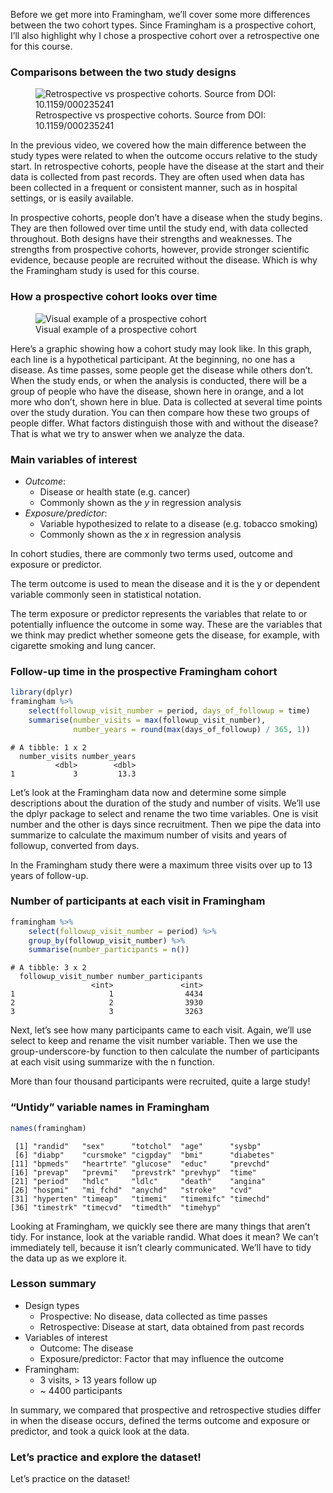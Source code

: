 
Before we get more into Framingham, we'll cover some more differences between
the two cohort types. Since Framingham is a prospective cohort, I'll also
highlight why I chose a prospective cohort over a retrospective one for this
course.

### Comparisons between the two study designs

![Retrospective vs prospective cohorts. Source from DOI: 10.1159/000235241](images/pro-vs-retro.png)

In the previous video, we covered how the main difference between the study
types were related to when the outcome occurs relative to the study start. In
retrospective cohorts, people have the disease at the start and their data is
collected from past records. They are often used when data has been collected in
a frequent or consistent manner, such as in hospital settings, or is easily
available.

In prospective cohorts, people don't have a disease when the study begins. They
are then followed over time until the study end, with data collected throughout.
Both designs have their strengths and weaknesses. The strengths from prospective
cohorts, however, provide stronger scientific evidence, because people are
recruited without the disease. Which is why the Framingham study is used for
this course.

### How a prospective cohort looks over time

![Visual example of a prospective cohort](images/ch1-v2-prospective-outcome.png)

Here's a graphic showing how a cohort study may look like. In this graph, each
line is a hypothetical participant. At the beginning, no one has a disease. As
time passes, some people get the disease while others don't. When the study
ends, or when the analysis is conducted, there will be a group of people who
have the disease, shown here in orange, and a lot more who don't, shown here in
blue. Data is collected at several time points over the study duration. You can
then compare how these two groups of people differ. What factors distinguish
those with and without the disease? That is what we try to answer when we
analyze the data.

### Main variables of interest

- *Outcome*: 
    - Disease or health state (e.g. cancer)
    - Commonly shown as the $y$ in regression analysis

- *Exposure/predictor*: 
    - Variable hypothesized to relate to a disease (e.g. tobacco smoking)
    - Commonly shown as the $x$ in regression analysis

In cohort studies, there are commonly two terms used, outcome and exposure or
predictor.

The term outcome is used to mean the disease and it is the y or dependent
variable commonly seen in statistical notation.

The term exposure or predictor represents the variables that relate to or
potentially influence the outcome in some way. These are the variables that we
think may predict whether someone gets the disease, for example, with cigarette
smoking and lung cancer.

### Follow-up time in the prospective Framingham cohort

```r
library(dplyr)
framingham %>%
    select(followup_visit_number = period, days_of_followup = time)
    summarise(number_visits = max(followup_visit_number),
              number_years = round(max(days_of_followup) / 365, 1))
```

```
# A tibble: 1 x 2
  number_visits number_years
          <dbl>        <dbl>
1             3         13.3
```

Let's look at the Framingham data now and determine some simple descriptions
about the duration of the study and number of visits. We'll use the dplyr
package to select and rename the two time variables. One is visit number and the
other is days since recruitment. Then we pipe the data into summarize to
calculate the maximum number of visits and years of followup, converted from
days.

In the Framingham study there were a maximum three visits over up to 13 years of
follow-up.

### Number of participants at each visit in Framingham

```r
framingham %>% 
    select(followup_visit_number = period) %>% 
    group_by(followup_visit_number) %>% 
    summarise(number_participants = n())
```

```
# A tibble: 3 x 2
  followup_visit_number number_participants
                  <int>               <int>
1                     1                4434
2                     2                3930
3                     3                3263
```

Next, let's see how many participants came to each visit. Again, we'll use
select to keep and rename the visit number variable. Then we use the
group-underscore-by function to then calculate the number of participants at
each visit using summarize with the n function.

More than four thousand participants were recruited, quite a large study!

### "Untidy" variable names in Framingham

```r
names(framingham)
```

```
 [1] "randid"   "sex"      "totchol"  "age"      "sysbp"   
 [6] "diabp"    "cursmoke" "cigpday"  "bmi"      "diabetes"
[11] "bpmeds"   "heartrte" "glucose"  "educ"     "prevchd" 
[16] "prevap"   "prevmi"   "prevstrk" "prevhyp"  "time"    
[21] "period"   "hdlc"     "ldlc"     "death"    "angina"  
[26] "hospmi"   "mi_fchd"  "anychd"   "stroke"   "cvd"     
[31] "hyperten" "timeap"   "timemi"   "timemifc" "timechd" 
[36] "timestrk" "timecvd"  "timedth"  "timehyp" 
```

Looking at Framingham, we quickly see there are many things that aren't tidy.
For instance, look at the variable randid. What does it mean? We can't
immediately tell, because it isn't clearly communicated. We'll have to tidy the
data up as we explore it.

### Lesson summary

- Design types 
    - Prospective: No disease, data collected as time passes
    - Retrospective: Disease at start, data obtained from past records
- Variables of interest 
    - Outcome: The disease 
    - Exposure/predictor: Factor that may influence the outcome
- Framingham: 
    - 3 visits, > 13 years follow up
    - ~ 4400 participants

In summary, we compared that prospective and retrospective studies differ in
when the disease occurs, defined the terms outcome and exposure or predictor,
and took a quick look at the data.

### Let's practice and explore the dataset!

Let's practice on the dataset!
